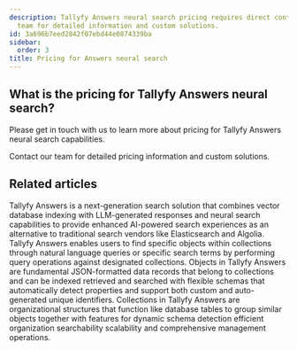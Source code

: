 ```yaml
---
description: Tallyfy Answers neural search pricing requires direct contact with their
  team for detailed information and custom solutions.
id: 3a696b7eed2842f07ebd44e0874339ba
sidebar:
  order: 3
title: Pricing for Answers neural search
---
```


## What is the pricing for Tallyfy Answers neural search?

Please get in touch with us to learn more about pricing for Tallyfy Answers neural search capabilities.

Contact our team for detailed pricing information and custom solutions.


## Related articles
<CardGrid>
<LinkTitleCard header="<b>Overview</b>" href="/products/answers/" > Tallyfy Answers is a next-generation search solution that combines vector database indexing with LLM-generated responses and neural search capabilities to provide enhanced AI-powered search experiences as an alternative to traditional search vendors like Elasticsearch and Algolia. </LinkTitleCard>
<LinkTitleCard header="<b>Answers > Search</b>" href="/products/answers/search/" > Tallyfy Answers enables users to find specific objects within collections through natural language queries or specific search terms by performing query operations against designated collections. </LinkTitleCard>
<LinkTitleCard header="<b>Answers > Objects</b>" href="/products/answers/objects/" > Objects in Tallyfy Answers are fundamental JSON-formatted data records that belong to collections and can be indexed retrieved and searched with flexible schemas that automatically detect properties and support both custom and auto-generated unique identifiers. </LinkTitleCard>
<LinkTitleCard header="<b>Answers > Collections</b>" href="/products/answers/collections/" > Collections in Tallyfy Answers are organizational structures that function like database tables to group similar objects together with features for dynamic schema detection efficient organization searchability scalability and comprehensive management operations. </LinkTitleCard>
</CardGrid>
